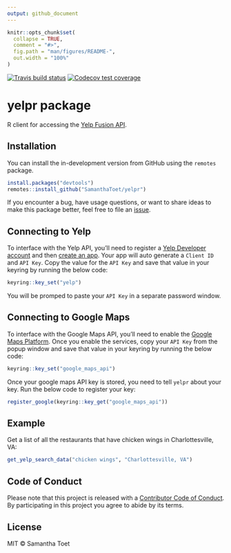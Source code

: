 ```yaml
---
output: github_document
---
```


<!-- README.md is generated from README.Rmd. Please edit that file -->

```r
knitr::opts_chunk$set(
  collapse = TRUE,
  comment = "#>",
  fig.path = "man/figures/README-",
  out.width = "100%"
)
```

[![Travis build status](https://travis-ci.org/SamanthaToet/yelpr.svg?branch=master)](https://travis-ci.org/SamanthaToet/yelpr) [![Codecov test coverage](https://codecov.io/gh/SamanthaToet/yelpr/branch/master/graph/badge.svg)](https://codecov.io/gh/SamanthaToet/yelpr?branch=master)

# yelpr package

R client for accessing the [Yelp Fusion API](https://www.yelp.com/developers/documentation/v3). 

## Installation

You can install the in-development version from GitHub using the `remotes` package.

``` r
install.packages("devtools")
remotes::install_github("SamanthaToet/yelpr")
```
If you encounter a bug, have usage questions, or want to share ideas to make this package better, feel free to file an [issue](https://github.com/SamanthaToet/yelpr/issues).

## Connecting to Yelp

To interface with the Yelp API, you'll need to register a [Yelp Developer account](https://www.yelp.com/developers) and then [create an app](https://www.yelp.com/developers/v3/manage_app). Your app will auto generate a `Client ID` and `API Key`. Copy the value for the `API Key` and save that value in your keyring by running the below code: 

``` r
keyring::key_set("yelp")
```
You will be promped to paste your `API Key` in a separate password window. 

## Connecting to Google Maps

To interface with the Google Maps API, you'll need to enable the [Google Maps Platform](https://cloud.google.com/maps-platform/). Once you enable the services, copy your `API Key` from the popup window and save that value in your keyring by running the below code:

``` r
keyring::key_set("google_maps_api")
```

Once your google maps API key is stored, you need to tell `yelpr` about your key. Run the below code to register your key:

```r
register_google(keyring::key_get("google_maps_api"))
```

## Example

Get a list of all the restaurants that have chicken wings in Charlottesville, VA: 

``` r
get_yelp_search_data("chicken wings", "Charlottesville, VA")
```

## Code of Conduct

Please note that this project is released with a [Contributor Code of Conduct](https://github.com/SamanthaToet/yelpr/blob/master/CODE_OF_CONDUCT.md). By participating in this project you agree to abide by its terms.

## License

MIT © Samantha Toet

